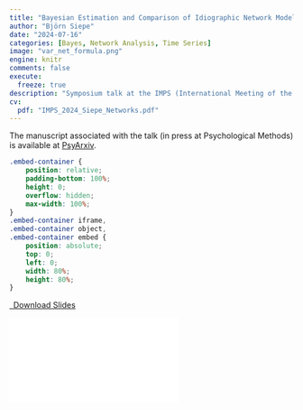 ```yaml
---
title: "Bayesian Estimation and Comparison of Idiographic Network Models"
author: "Björn Siepe"
date: "2024-07-16"
categories: [Bayes, Network Analysis, Time Series]
image: "var_net_formula.png"
engine: knitr
comments: false
execute:
  freeze: true
description: "Symposium talk at the IMPS (International Meeting of the Psychometric Society) 2024 (Prague, Czech Republic)."
cv:
  pdf: "IMPS_2024_Siepe_Networks.pdf"
---
```


The manuscript associated with the talk (in press at Psychological Methods) is available at [PsyArxiv](https://psyarxiv.com/uwfjc/).

```css
.embed-container {
    position: relative;
    padding-bottom: 100%;
    height: 0;
    overflow: hidden;
    max-width: 100%;
}
.embed-container iframe,
.embed-container object,
.embed-container embed {
    position: absolute;
    top: 0;
    left: 0;
    width: 80%;
    height: 80%;
}
```

```{=html}
<p class="text-center">
  <a class="btn btn-primary btn-lg cv-download" href="`r rmarkdown::metadata$cv$pdf`" target="_blank">
    <i class="fa-solid fa-file-arrow-down"></i>&ensp;Download Slides
  </a>
</p>
<div class="embed-container">
  <iframe src="`r rmarkdown::metadata$cv$pdf`" style="border: 0.5px"></iframe>
</div>
```
